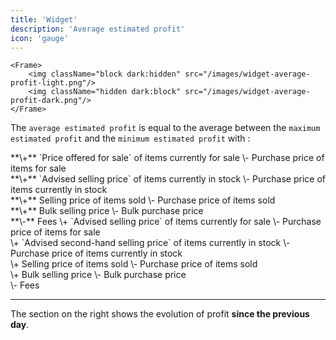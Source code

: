 ```yaml
---
title: 'Widget'
description: 'Average estimated profit'
icon: 'gauge'
---
```

    <Frame>
        <img className="block dark:hidden" src="/images/widget-average-profit-light.png"/>
        <img className="hidden dark:block" src="/images/widget-average-profit-dark.png"/>
    </Frame>

The `average estimated profit` is equal to the average between the `maximum estimated profit` and the `minimum estimated profit` with :

<AccordionGroup>
  <Accordion title="maximum estimated profit" icon="gauge-max">
**\+** `Price offered for sale` of items currently for sale \- Purchase price of items for sale<br />
**\+** `Advised selling price` of items currently in stock \- Purchase price of items currently in stock<br />
**\+** Selling price of items sold \- Purchase price of items sold<br />
**\+** Bulk selling price \- Bulk purchase price<br />
**\-** Fees
  </Accordion>

  <Accordion title="minimum estimated profit" icon="gauge-min">
\+ `Advised selling price` of items currently for sale \- Purchase price of items for sale<br />
\+ `Advised second-hand selling price` of items currently in stock \- Purchase price of items currently in stock<br />
\+ Selling price of items sold \- Purchase price of items sold<br />
\+ Bulk selling price \- Bulk purchase price<br />
\- Fees
  </Accordion>
</AccordionGroup>

---

The section on the right shows the evolution of profit **since the previous day**.
